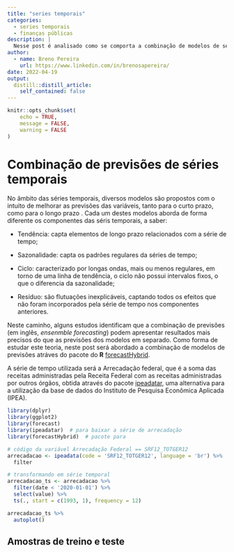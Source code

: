 ```yaml
---
title: "series temporais"
categories:
  - series temporais
  - finanças públicas
description: |
  Nesse post é analisado como se comporta a combinação de modelos de séries temporais na previsão da série de tempo Arrecadação Federal. Neste estudo é visto que a simples ponderação de igualitária entre os modelos pode melhorar as previsões quando comparada com o modelo benchmark.
author:
  - name: Breno Pereira
    url: https://www.linkedin.com/in/brenosapereira/
date: 2022-04-19
output:
  distill::distill_article:
    self_contained: false
---
```



```r
knitr::opts_chunk$set(
	echo = TRUE,
	message = FALSE,
	warning = FALSE
)
```

# Combinação de previsões de séries temporais

No âmbito das séries temporais, diversos modelos são propostos com o intuito de melhorar as previsões das variáveis, tanto para o curto prazo, como para o longo prazo . Cada um destes modelos aborda de forma diferente os componentes das séris temporais, a saber:

-   Tendência: capta elementos de longo prazo relacionados com a série de tempo;

-   Sazonalidade: capta os padrões regulares da séries de tempo;

-   Ciclo: caracterizado por longas ondas, mais ou menos regulares, em torno de uma linha de tendência, o ciclo não possui intervalos fixos, o que o diferencia da sazonalidade;

-   Resíduo: são flutuações inexplicáveis, captando todos os efeitos que não foram incorporados pela série de tempo nos componentes anteriores.

Neste caminho, alguns estudos identificam que a combinação de previsões (em inglês, *ensenmble forecasting*) podem apresentar resultados mais precisos do que as previsões dos modelos em separado. Como forma de estudar este teoria, neste post será abordado a combinação de modelos de previsões atráves do pacote do **R** [forecastHybrid](https://github.com/ellisp/forecastHybrid).

A série de tempo utilizada será a Arrecadação federal, que é a soma das receitas administradas pela Receita Federal com as receitas administradas por outros órgãos, obtida através do pacote [ipeadatar](https://github.com/gomesleduardo/ipeadatar), uma alternativa para a utilização da base de dados do Instituto de Pesquisa Econômica Aplicada (IPEA).

```r

library(dplyr)
library(ggplot2)
library(forecast)
library(ipeadatar)  # para baixar a série de arrecadação
library(forecastHybrid)  # pacote para

# código da variável Arrecadação Federal == SRF12_TOTGER12
arrecadacao <- ipeadata(code = 'SRF12_TOTGER12', language = 'br') %>% 
  filter

# transformando em série temporal
arrecadacao_ts <- arrecadacao %>% 
  filter(date < '2020-01-01') %>% 
  select(value) %>% 
  ts(., start = c(1993, 1), frequency = 12)

arrecadacao_ts %>% 
  autoplot()
```

## Amostras de treino e teste

